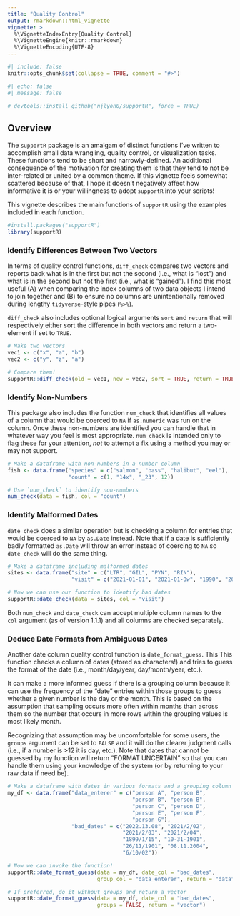 ```yaml
---
title: "Quality Control"
output: rmarkdown::html_vignette
vignette: >
  %\VignetteIndexEntry{Quality Control}
  %\VignetteEngine{knitr::rmarkdown}
  %\VignetteEncoding{UTF-8}
---
```


```r
#| include: false
knitr::opts_chunk$set(collapse = TRUE, comment = "#>")
```

```r
#| echo: false
#| message: false

# devtools::install_github("njlyon0/supportR", force = TRUE)
```

## Overview

The `supportR` package is an amalgam of distinct functions I've written to accomplish small data wrangling, quality control, or visualization tasks. These functions tend to be short and narrowly-defined. An additional consequence of the motivation for creating them is that they tend to not be inter-related or united by a common theme. If this vignette feels somewhat scattered because of that, I hope it doesn't negatively affect how informative it is or your willingness to adopt `supportR` into your scripts!

This vignette describes the main functions of `supportR` using the examples included in each function.

```r
#install.packages("supportR")
library(supportR)
```

### Identify Differences Between Two Vectors

In terms of quality control functions, `diff_check` compares two vectors and reports back what is in the first but not the second (i.e., what is "lost") and what is in the second but not the first (i.e., what is "gained"). I find this most useful (A) when comparing the index columns of two data objects I intend to join together and (B) to ensure no columns are unintentionally removed during lengthy `tidyverse`-style  pipes (`%>%`).

`diff_check` also includes optional logical arguments `sort` and `return` that will respectively either sort the difference in both vectors and return a two-element if set to `TRUE`.

```r
# Make two vectors
vec1 <- c("x", "a", "b")
vec2 <- c("y", "z", "a")

# Compare them!
supportR::diff_check(old = vec1, new = vec2, sort = TRUE, return = TRUE)
```

### Identify Non-Numbers

This package also includes the function `num_check` that identifies all values of a column that would be coerced to `NA` if `as.numeric` was run on the column. Once these non-numbers are identified you can handle that in whatever way you feel is most appropriate. `num_check` is intended only to flag these for your attention, _not_ to attempt a fix using a method you may or may not support.

```r
# Make a dataframe with non-numbers in a number column
fish <- data.frame("species" = c("salmon", "bass", "halibut", "eel"),
                   "count" = c(1, "14x", "_23", 12))

# Use `num_check` to identify non-numbers
num_check(data = fish, col = "count")
```

### Identify Malformed Dates

`date_check` does a similar operation but is checking a column for entries that would be coerced to `NA` by `as.Date` instead. Note that if a date is sufficiently badly formatted `as.Date` will throw an error instead of coercing to `NA` so `date_check` will do the same thing.

```r
# Make a dataframe including malformed dates
sites <- data.frame("site" = c("LTR", "GIL", "PYN", "RIN"),
                    "visit" = c("2021-01-01", "2021-01-0w", "1990", "2020-10-xx"))

# Now we can use our function to identify bad dates
supportR::date_check(data = sites, col = "visit")
```

Both `num_check` and `date_check` can accept multiple column names to the `col` argument (as of version 1.1.1) and all columns are checked separately.

### Deduce Date Formats from Ambiguous Dates

Another date column quality control function is `date_format_guess`. This This function checks a column of dates (stored as characters!) and tries to guess the format of the date (i.e., month/day/year, day/month/year, etc.).

It can make a more informed guess if there is a grouping column because it can use the frequency of the "date" entries within those groups to guess whether a given number is the day or the month. This is based on the assumption that sampling occurs more often within months than across them so the number that occurs in more rows within the grouping values is most likely month.

Recognizing that assumption may be uncomfortable for some users, the `groups` argument can be set to `FALSE` and it will do the clearer judgment calls (i.e., if a number is >12 it is day, etc.). Note that dates that cannot be guessed by my function will return "FORMAT UNCERTAIN" so that you can handle them using your knowledge of the system (or by returning to your raw data if need be).

```r
# Make a dataframe with dates in various formats and a grouping column
my_df <- data.frame("data_enterer" = c("person A", "person B",
                                       "person B", "person B",
                                       "person C", "person D",
                                       "person E", "person F",
                                       "person G"),
                    "bad_dates" = c("2022.13.08", "2021/2/02",
                                    "2021/2/03", "2021/2/04",
                                    "1899/1/15", "10-31-1901",
                                    "26/11/1901", "08.11.2004",
                                    "6/10/02"))

# Now we can invoke the function!
supportR::date_format_guess(data = my_df, date_col = "bad_dates",
                            group_col = "data_enterer", return = "dataframe")

# If preferred, do it without groups and return a vector
supportR::date_format_guess(data = my_df, date_col = "bad_dates",
                            groups = FALSE, return = "vector")
```
